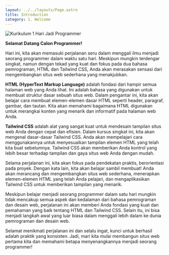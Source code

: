 ```yaml
---
layout: ../../layouts/Page.astro
title: Introduction
category: 1. Welcome
---
```



<img src="/images/1-day-curiculum.png" alt="Kurikulum 1 Hari Jadi Programmer" />

 **Selamat Datang Calon Programmer!**

Hari ini, kita akan memasuki perjalanan seru dalam menggali ilmu menjadi seorang programmer dalam waktu satu hari. Meskipun mungkin terdengar singkat, namun dengan tekad yang kuat dan fokus pada dua bahasa pemrograman, HTML dan Tailwind CSS, Anda akan merasakan sensasi dari mengembangkan situs web sederhana yang menakjubkan.

**HTML (HyperText Markup Language)** adalah fondasi dari hampir semua halaman web yang Anda lihat. Ini adalah bahasa yang digunakan untuk membuat struktur dasar sebuah situs web. Dalam pengantar ini, kita akan belajar cara membuat elemen-elemen dasar HTML seperti header, paragraf, gambar, dan tautan. Kita akan memahami bagaimana HTML digunakan untuk merangkai konten yang menarik dan informatif pada halaman web Anda.

**Tailwind CSS** adalah alat yang sangat kuat untuk mendesain tampilan situs web Anda dengan cepat dan efisien. Dalam kursus singkat ini, kita akan mengenal dasar-dasar Tailwind CSS. Anda akan mempelajari cara menggunakannya untuk menyesuaikan tampilan elemen HTML yang telah kita buat sebelumnya. Tailwind CSS akan memberikan Anda kontrol yang lebih besar terhadap tampilan dan gaya situs web Anda dengan mudah.

Selama perjalanan ini, kita akan fokus pada pendekatan praktis, berorientasi pada proyek. Dengan kata lain, kita akan belajar sambil membuat! Anda akan merancang dan mengembangkan situs web sederhana, menerapkan elemen-elemen HTML yang telah Anda pelajari, dan mengaplikasikan Tailwind CSS untuk memberikan tampilan yang menarik.

Meskipun belajar menjadi seorang programmer dalam satu hari mungkin tidak mencakup semua aspek dan kedalaman dari bahasa pemrograman dan desain web, perjalanan ini akan memberi Anda fondasi yang kuat dan pemahaman yang baik tentang HTML dan Tailwind CSS. Selain itu, ini bisa menjadi langkah awal yang luar biasa dalam menggali lebih dalam ke dunia pemrograman dan desain web.

Selamat menikmati perjalanan ini dan selalu ingat, kunci untuk berhasil adalah praktik yang konsisten. Jadi, mari kita mulai membangun situs web pertama kita dan memahami betapa menyenangkannya menjadi seorang programmer!


<Next title="Code Editor" href="/1-hari-jadi-programmer/code-editor"></Next>